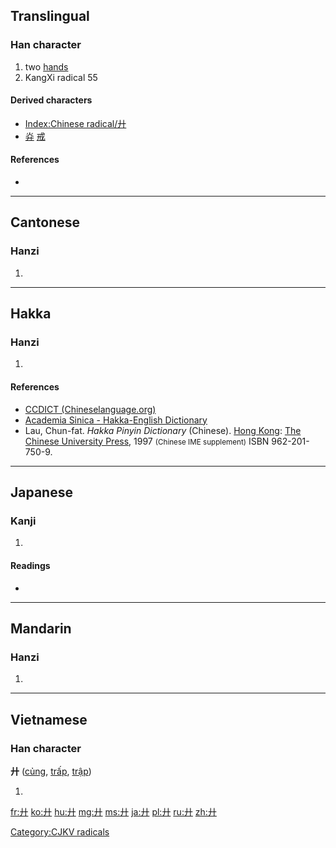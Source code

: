 {{also|廿}}
==Translingual==
{{stroke order|type=animate}}

===Han character===
{{Han char|rn=55|rad=廾|as=00|sn=3|four=4400<sub>0</sub>|canj=十十 (JJ), XX十十 (XXJJ)}}

# two [[hand]]s
# KangXi radical 55

====Derived characters====
* [[Index:Chinese radical/廾]]
* [[灷]] [[戒]]

====References====
* {{Han ref|kx=0353.080|dkj=09583|dj=0668.070|hdz=10513.110|uh=5EFE|ud=24318|bh=A47B|bd=42107}}

----

==Cantonese==

===Hanzi===
{{yue-hanzi|jyut=|y=gung2}}

# {{defn|lang=yue|sort=廾00}}

----

==Hakka==

===Hanzi===
{{hak-hanzi|poj=kíung|gd=kiung<sup>3</sup>|hpy=giung3}}

# {{defn|lang=hak|sort=廾00}}

====References====
*[http://www.chinalanguage.com/dictionaries/?mode=view&view=chardict&query=%E5%BB%BE CCDICT (Chineselanguage.org)]
*[http://minhakka.ling.sinica.edu.tw/bkg/hakyin/search.php?DETAIL=1&LIMIT=id=16019&dbname=su_tian_1&graph=2 Academia Sinica - Hakka-English Dictionary]
*Lau, Chun-fat. ''Hakka Pinyin Dictionary'' (Chinese). [[Hong Kong]]: [[w:Chinese University of Hong Kong|The Chinese University Press]], 1997 <small>(Chinese IME supplement)</small> ISBN 962-201-750-9.

----

==Japanese==

===Kanji===
{{ja-kanji|grade=|rs=廾00}}

# {{defn|lang=ja|sort=廾00}}

====Readings====
* {{ja-readings|on=[[きょう]] (kyō), [[く]] (ku)|kun=[[ささげる]] (sasageru)}}

----

==Mandarin==

===Hanzi===
{{cmn-hanzi|pin=[[gòng]] ([[gong4]])|wg=kung<sup>4</sup>}}

# {{defn|lang=cmn|sort=廾00}}

----

==Vietnamese==

===Han character===
'''廾''' ([[củng]], [[trấp]], [[trập]])

# {{defn|lang=vi}}

[[Category:CJKV radicals]]

[[fr:廾]]
[[ko:廾]]
[[hu:廾]]
[[mg:廾]]
[[ms:廾]]
[[ja:廾]]
[[pl:廾]]
[[ru:廾]]
[[zh:廾]]